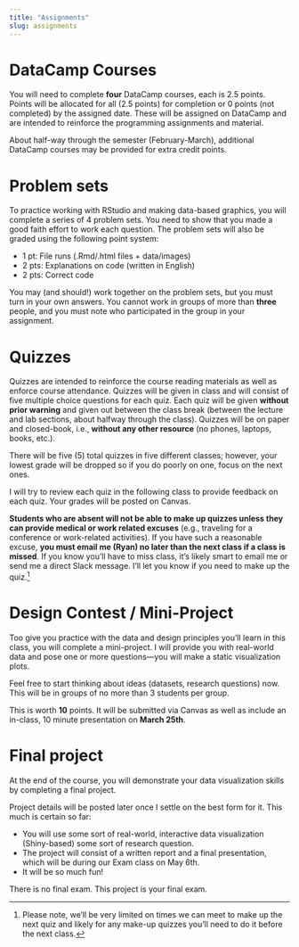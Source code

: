 ```yaml
---
title: "Assignments"
slug: assignments
---
```


# DataCamp Courses

You will need to complete **four** DataCamp courses, each is 2.5 points. Points will be allocated for all (2.5 points) for completion or 0 points (not completed) by the assigned date. These will be assigned on DataCamp and are intended to reinforce the programming assignments and material.

About half-way through the semester (February-March), additional DataCamp courses may be provided for extra credit points.

# Problem sets

<span class="newthought">To practice working with RStudio</span> and making data-based graphics, you will complete a series of 4 problem sets. You need to show that you made a good faith effort to work each question. The problem sets will also be graded using the following point system:

- 1 pt: File runs (.Rmd/.html files + data/images)
- 2 pts: Explanations on code (written in English)
- 2 pts: Correct code

You may (and should!) work together on the problem sets, but you must turn in your own answers. You cannot work in groups of more than **three** people, and you must note who participated in the group in your assignment.

# Quizzes

<span class="newthought">Quizzes</span> are intended to reinforce the course reading materials as well as enforce course attendance. Quizzes will be given in class and will consist of five multiple choice questions for each quiz. Each quiz will be given **without prior warning** and given out between the class break (between the lecture and lab sections, about halfway through the class). Quizzes will be on paper and closed-book, i.e., **without any other resource** (no phones, laptops, books, etc.).

There will be five (5) total quizzes in five different classes; however, your lowest grade will be dropped so if you do poorly on one, focus on the next ones.

I will try to review each quiz in the following class to provide feedback on each quiz. Your grades will be posted on Canvas.

**Students who are absent will not be able to make up quizzes unless they can provide medical or work related excuses** (e.g., traveling for a conference or work-related activities). If you have such a reasonable excuse, **you must email me (Ryan) no later than the next class if a class is missed**. If you know you'll have to miss class, it's likely smart to email me or send me a direct Slack message. I'll let you know if you need to make up the quiz.^[Please note, we'll be very limited on times we can meet to make up the next quiz and likely for any make-up quizzes you'll need to do it before the next class.] 

# Design Contest / Mini-Project

<span class="newthought">Too give you practice</span> with the data and design principles you'll learn in this class, you will complete a mini-project. I will provide you with real-world data and pose one or more questions—you will make a static visualization plots.

Feel free to start thinking about ideas (datasets, research questions) now. This will be in groups of no more than 3 students per group.

This is worth **10** points. It will be submitted via Canvas as well as include an in-class, 10 minute presentation on **March 25th**. 

# Final project

<span class="newthought">At the end of the course,</span> you will demonstrate your data visualization skills by completing a final project.

Project details will be posted later once I settle on the best form for it. This much is certain so far:

- You will use some sort of real-world, interactive data visualization (Shiny-based) some sort of research question.
- The project will consist of a written report and a final presentation, which will be during our Exam class on May 6th.
- It will be so much fun!

There is no final exam. This project is your final exam.
